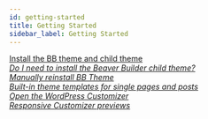 ```yaml
---
id: getting-started
title: Getting Started
sidebar_label: Getting Started
---
```


<a className="jump-to" href="../bb-theme/getting-started/install-the-bb-theme-and-child-theme" aria-label="Install the BB theme and child theme">
  <div className="jump-to--main">
    Install the BB theme and child theme
  </div>
  <div className="jump-to--icon">
    <i className="fas fa-chevron-right" />
  </div>
</a>

<a className="jump-to" href="../bb-theme/getting-started/do-i-need-to-install-the-beaver-builder-child-theme" aria-label="Do I need to install the Beaver Builder child theme?">
  <div className="jump-to--main">
    Do I need to install the Beaver Builder child theme?
  </div>
  <div className="jump-to--icon">
    <i className="fas fa-chevron-right" />
  </div>
</a>

<a className="jump-to" href="../bb-theme/getting-started/manually-reinstall-bb-theme-child-theme" aria-label="Manually reinstall BB Theme">
  <div className="jump-to--main">
    Manually reinstall BB Theme
  </div>
  <div className="jump-to--icon">
    <i className="fas fa-chevron-right" />
  </div>
</a>

<a className="jump-to" href="../bb-theme/getting-started/built-in-theme-templates-for-single-pages-and-posts" aria-label="Built-in theme templates for single pages and posts">
  <div className="jump-to--main">
    Built-in theme templates for single pages and posts
  </div>
  <div className="jump-to--icon">
    <i className="fas fa-chevron-right" />
  </div>
</a>

<a className="jump-to" href="../bb-theme/getting-started/open-the-wordpress-customizer" aria-label="Open the WordPress Customizer">
  <div className="jump-to--main">
    Open the WordPress Customizer
  </div>
  <div className="jump-to--icon">
    <i className="fas fa-chevron-right" />
  </div>
</a>

<a className="jump-to" href="../bb-theme/getting-started/responsive-previews" aria-label="Responsive Customizer previews">
  <div className="jump-to--main">
    Responsive Customizer previews
  </div>
  <div className="jump-to--icon">
    <i className="fas fa-chevron-right" />
  </div>
</a>
